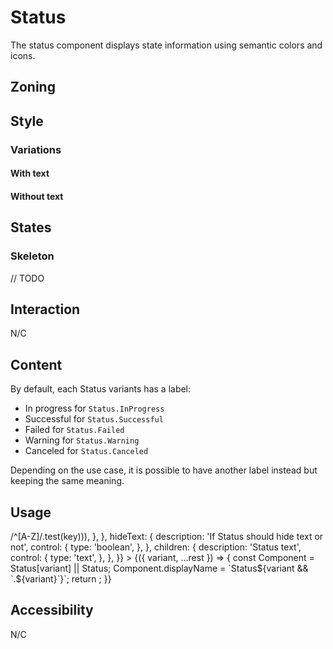 
<Meta title="Components/Status" component={Status} />

<Links>
	<FigmaLink href="https://www.figma.com/file/joEoPYw910CgGO0DiKWRoD/Status?node-id=2%3A72" />
</Links>

# Status

The status component displays state information using semantic colors and icons.

## Zoning

<FigmaImage
	src="https://www.figma.com/file/qc8oUSyVJM67gSsbTShftt/📐-Zoning?node-id=853%3A230"
	alt="zoning image for status"
/>

## Style

### Variations

<FigmaImage
	src="https://www.figma.com/file/joEoPYw910CgGO0DiKWRoD/Status?node-id=2%3A73"
	alt="variations image for status"
/>

#### With text

<Canvas>
	<Story story={Stories.InProgress} />
	<Story story={Stories.Successful} />
	<Story story={Stories.Failed} />
	<Story story={Stories.Warning} />
	<Story story={Stories.Canceled} />
</Canvas>

#### Without text

<Canvas>
	<Story story={Stories.InProgressIcon} />
	<Story story={Stories.SuccessfulIcon} />
	<Story story={Stories.FailedIcon} />
	<Story story={Stories.WarningIcon} />
	<Story story={Stories.CanceledIcon} />
</Canvas>

## States

### Skeleton

<FigmaImage
	src="https://www.figma.com/file/joEoPYw910CgGO0DiKWRoD/Status?node-id=67%3A9626"
	alt="skeleton image for status"
/>

// TODO

## Interaction

N/C

## Content

By default, each Status variants has a label:

- In progress for `Status.InProgress`
- Successful for `Status.Successful`
- Failed for `Status.Failed`
- Warning for `Status.Warning`
- Canceled for `Status.Canceled`

Depending on the use case, it is possible to have another label instead but keeping the same meaning.

<Canvas>
	<Story story={Stories.CustomSuccessful} />
	<Story story={Stories.CustomInProgressIcon} />
</Canvas>

## Usage

<Canvas>
	<Story
		name="usage"
		args={{
			variant: 'Successful',
			hideText: false,
			children: 'Done',
		}}
		argTypes={{
			variant: {
				description: 'Status variation',
				control: {
					type: 'select',
					options: [''].concat(Object.keys(Status).filter(key => /^[A-Z]/.test(key))),
				},
			},
			hideText: {
				description: 'If Status should hide text or not',
				control: {
					type: 'boolean',
				},
			},
			children: {
				description: 'Status text',
				control: {
					type: 'text',
				},
			},
		}}
	>
		{({ variant, ...rest }) => {
			const Component = Status[variant] || Status;
			Component.displayName = `Status${variant && `.${variant}`}`;
			return <Component {...rest} />;
		}}
	</Story>
</Canvas>

<ArgsTable story="usage" />

## Accessibility

N/C
